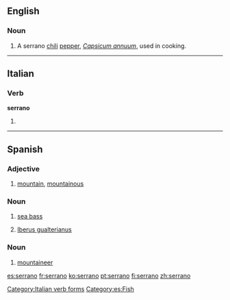 ==English==
{{wikipedia|Serrano pepper}}

===Noun===
{{en-noun}}

# A serrano [[chili]] [[pepper]], ''[[Capsicum annuum]]'', used in cooking.  

----

==Italian==

===Verb===
'''serrano'''

# {{conjugation of|serrare||3|p|pres|ind|lang=it}}

[[Category:Italian verb forms]]

----

==Spanish==

===Adjective===
{{es-adj|f=serrana}}

# [[mountain]], [[mountainous]]

===Noun===
{{es-noun|m}}

# [[sea bass]]
# {{context|mollusc|lang=es}} [[w:Iberus gualterianus|Iberus gualterianus]]

===Noun===
{{es-noun|m|f=serrana}}

# [[mountaineer]]

[[Category:es:Fish]]

[[es:serrano]]
[[fr:serrano]]
[[ko:serrano]]
[[pt:serrano]]
[[fi:serrano]]
[[zh:serrano]]